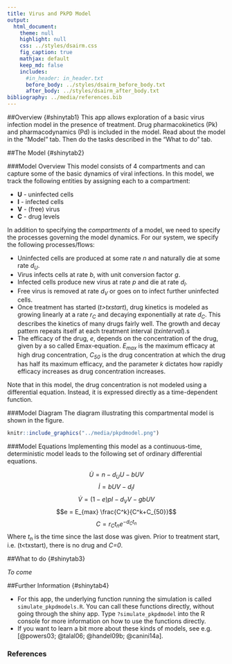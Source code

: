 ```yaml
---
title: Virus and PkPD Model
output:
  html_document:
    theme: null
    highlight: null
    css: ../styles/dsairm.css
    fig_caption: true
    mathjax: default 
    keep_md: false
    includes:
      #in_header: in_header.txt
      before_body: ../styles/dsairm_before_body.txt
      after_body: ../styles/dsairm_after_body.txt 
bibliography: ../media/references.bib
---
```


##Overview {#shinytab1}
This app allows exploration of a basic virus infection model in the presence of treatment. Drug pharmacokinetics (Pk) and pharmacodynamics (Pd) is included in the model. Read about the model in the "Model" tab. Then do the tasks described in the "What to do" tab.


##The Model {#shinytab2}

###Model Overview
This model consists of 4 compartments and can capture some of the basic dynamics of viral infections. In this model, we track the following entities by assigning each to a compartment:

* **U** - uninfected cells 
* **I** - infected cells
* **V** - (free) virus
* **C** - drug levels

In addition to specifying the *compartments* of a model, we need to specify the processes governing the model dynamics. For our system, we specify the following processes/flows: 

* Uninfected cells are produced at some rate _n_ and naturally die at some rate _d~U~_.
* Virus infects cells at rate _b_, with unit conversion factor _g_.
* Infected cells produce new virus at rate _p_ and die at rate _d~I~_.
* Free virus is removed at rate _d~V~_ or goes on to infect further uninfected cells. 
* Once treatment has started (*t>txstart*), drug kinetics is modeled as growing linearly at a rate *r~C~* and decaying exponentially at rate *d~C~*. This describes the kinetics of many drugs fairly well. The growth and decay pattern repeats itself at each treatment interval (*txinterval*).s
* The efficacy of the drug, *e*, depends on the concentration of the drug, given by a so called Emax-equation. *E~max~* is the maximum efficacy at high drug concentration, *C~50~* is the drug concentration at which the drug has half its maximum efficacy, and the parameter *k* dictates how rapidly efficacy increases as drug concentration increases.

Note that in this model, the drug concentration is not modeled using a differential equation. Instead, it is expressed directly as a time-dependent function.

###Model Diagram
The diagram illustrating this compartmental model is shown in the figure.

```r
knitr::include_graphics("../media/pkpdmodel.png")
```


###Model Equations
Implementing this model as a continuous-time, deterministic model leads to the following set of ordinary differential equations. 

$$\dot U = n - d_U U - bUV$$ 
$$\dot I = bUV - d_I I$$
$$\dot V = (1-e)pI - d_V V - gb UV$$
$$e = E_{max} \frac{C^k}{C^k+C_{50}}$$
$$C =  r_C t_n e^{-d_C t_n}$$ 
Where *t~n~* is the time since the last dose was given. Prior to treatment start, i.e. (t<txstart), there is no drug and *C=0*.



##What to do {#shinytab3}


_To come_

##Further Information {#shinytab4}

* For this app, the underlying function running the simulation is called `simulate_pkpdmodels.R`. You can call these functions directly, without going through the shiny app. Type `?simulate_pkpdmodel` into the R console for more information on how to use the functions directly.  
* If you want to learn a bit more about these kinds of models, see e.g. [@powers03; @talal06; @handel09b; @canini14a]. 


### References


